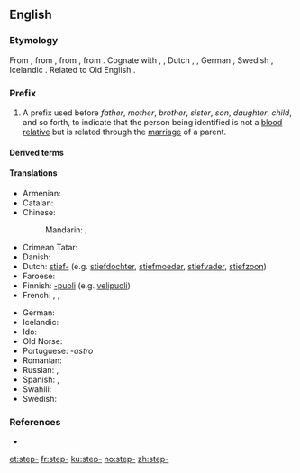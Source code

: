 ==English==

===Etymology===
From {{etyl|enm|en}} {{term|step-|lang=enm}}, from {{etyl|ang|en}} {{term|stēop-||deprived of a relative, step-|pos=prefix|lang=ang}}, from {{etyl|gem-pro|en}} {{m|gem-pro|*steupa-||orphaned, step-}}, from {{etyl|ine-pro|en}} {{m|ine-pro|*(s)teup-||to push, strike}}. Cognate with {{etyl|sco|-}} {{term|step-||step-|lang=sco}}, {{etyl|fy|-}} {{term|stiep-||step-|lang=fy}}, Dutch {{term|stief-||step-|lang=nl}}, {{etyl|nds|-}} {{term|steef-||step-|lang=nds}}, German {{term|stief-||step-|lang=nl|lang=de}}, Swedish {{term|styv-||step-|lang=sv}}, Icelandic {{term|stjúp-||step-|lang=is}}. Related to Old English {{m|ang|stīepan||to deprive, bereave}}.

===Prefix===
{{en-prefix}}

# A prefix used before ''father'', ''mother'', ''brother'', ''sister'', ''son'', ''daughter'', ''child'', and so forth, to indicate that the person being identified is not a [[blood relative]] but is related through the [[marriage]] of a parent.

====Derived terms====
{{prefixsee|en}}

====Translations====
{{trans-top|A prefix used to indicate that the person being identified is not a blood relative}}
* Armenian: {{t|hy|խորթ|tr=xort'}}
* Catalan: {{t|ca|-astre|m}}
* Chinese:
*: Mandarin: {{t+|cmn|后|sc=Hani}}, {{t+|cmn|表|sc=Hani}}
* Crimean Tatar: {{t|crh|ögey}}
* Danish: {{t|da|sted-}}
* Dutch: [[stief-]] (e.g. [[stiefdochter]], [[stiefmoeder]], [[stiefvader]], [[stiefzoon]])
* Faroese: {{t|fo|stjúk-}}
* Finnish: [[-puoli]] (e.g. [[velipuoli]])
* French: {{t+|fr|beau-}}, {{t|fr|bel-}}, {{t+|fr|belle-}}
{{trans-mid}}
* German: {{t+|de|stief-}}
* Icelandic: {{t|is|stjúp-}}
* Ido: {{t|io|stif-}}
* Old Norse: {{t|non|stjúp-}}
* Portuguese: ''-astro''
* Romanian: {{t+|ro|vitreg}}
* Russian: {{qualifier|no prefix exists, there are special words}}, {{t+|ru|сво́дный}} {{qualifier|for siblings}}
* Spanish: {{t|es|-astro|m}}, {{t|es|-astra|f}}
* Swahili: {{t|sw|kambo}}
* Swedish: {{t|sv|styv-}}
{{trans-bottom}}

===References===
* {{R:Webster 1913}}

[[et:step-]]
[[fr:step-]]
[[ku:step-]]
[[no:step-]]
[[zh:step-]]